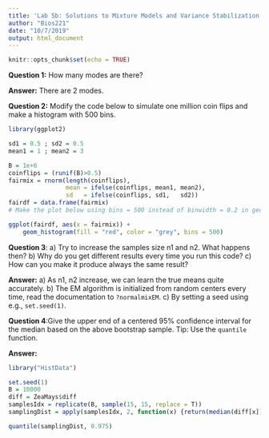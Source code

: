 ```yaml
---
title: 'Lab 5b: Solutions to Mixture Models and Variance Stabilization'
author: "Bios221"
date: "10/7/2019"
output: html_document
---
```


```r
knitr::opts_chunk$set(echo = TRUE)
```

**Question 1:** How many modes are there?

**Answer:** There are 2 modes.

**Question 2:** Modify the code below to simulate one million coin flips 
and make a histogram with 500 bins.

```r
library(ggplot2)

sd1 = 0.5 ; sd2 = 0.5
mean1 = 1 ; mean2 = 3

B = 1e+6
coinflips = (runif(B)>0.5)
fairmix = rnorm(length(coinflips),
                mean = ifelse(coinflips, mean1, mean2),
                sd   = ifelse(coinflips, sd1,   sd2))
fairdf = data.frame(fairmix)
# Make the plot below using bins = 500 instead of binwidth = 0.2 in geom_histogram()

ggplot(fairdf, aes(x = fairmix)) +
    geom_histogram(fill = "red", color = "grey", bins = 500)
```


**Question 3**:
a) Try to increase the samples size n1 and n2. What happens then?
b) Why do you get different results every time you run this code?
c) How can you make it produce always the same result?

**Answer:**
a) As n1, n2 increase, we can learn the true means quite accurately.
b) The EM algorithm is initialized from random centers every time, read the documentation to `?normalmixEM`.
c) By setting a seed using e.g., `set.seed(1)`.



**Question 4**:Give the upper end of a centered 95\% confidence interval for the median based on the above bootstrap sample. Tip: Use the ``quantile`` function.

**Answer:**
```r
library("HistData")

set.seed(1)
B = 10000
diff = ZeaMays$diff
samplesIdx = replicate(B, sample(15, 15, replace = T))
samplingDist = apply(samplesIdx, 2, function(x) {return(median(diff[x]))})

quantile(samplingDist, 0.975)
```